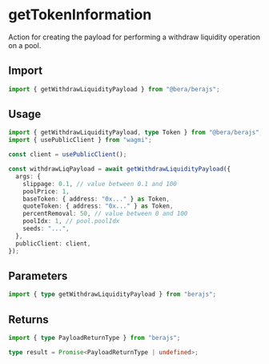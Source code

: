 # getTokenInformation

Action for creating the payload for performing a withdraw liquidity operation on a pool.

## Import

```ts
import { getWithdrawLiquidityPayload } from "@bera/berajs";
```

## Usage

```ts
import { getWithdrawLiquidityPayload, type Token } from "@bera/berajs";
import { usePublicClient } from "wagmi";

const client = usePublicClient();

const withdrawLiqPayload = await getWithdrawLiquidityPayload({
  args: {
    slippage: 0.1, // value between 0.1 and 100
    poolPrice: 1,
    baseToken: { address: "0x..." } as Token,
    quoteToken: { address: "0x..." } as Token,
    percentRemoval: 50, // value between 0 and 100
    poolIdx: 1, // pool.poolIdx
    seeds: "...",
  },
  publicClient: client,
});
```

## Parameters

```ts
import { type getWithdrawLiquidityPayload } from "berajs";
```

## Returns

```ts
import { type PayloadReturnType } from "berajs";

type result = Promise<PayloadReturnType | undefined>;
```
